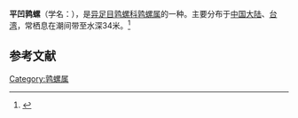 {{Speciesbox
| name = 平凹鹑螺
| image = 
| image_width = 
| genus = Tonna
| species = canaliculata
| authority = (Linnaeus, 1758)
}}
'''平凹鹑螺'''（学名：''{{lang|la|Tonna canaliculata}}''），是[[异足目|异足目]][[鹑螺科|鹑螺科]][[鹑螺属|鹑螺属]]的一种。主要分布于[[中国大陆|中国大陆]]、[[台湾|台湾]]，常栖息在潮间带至水深34米。<ref>{{cite web|url=http://shell.sinica.edu.tw/chinese/shellbase_detail.php?science_no=688|title=国际贝库：平凹鹑螺|publisher=台湾贝类资料库|accessdate=2009-08-11|archive-date=2016-03-04|archive-url=https://web.archive.org/web/20160304113956/http://shell.sinica.edu.tw/chinese/shellbase_detail.php?science_no=688|dead-url=no}}</ref>

== 参考文献 ==
{{reflist|2}}
{{Taxonbar|from=Q6774840}}

[[Category:鹑螺属|Category:鹑螺属]]